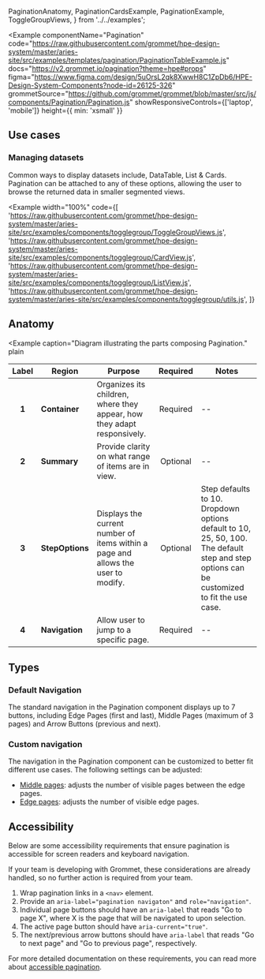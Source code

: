   PaginationAnatomy,
  PaginationCardsExample,
  PaginationExample,
  ToggleGroupViews,
} from '../../examples';

<Example
  componentName="Pagination"
  code="https://raw.githubusercontent.com/grommet/hpe-design-system/master/aries-site/src/examples/templates/pagination/PaginationTableExample.js"
  docs="https://v2.grommet.io/pagination?theme=hpe#props"
  figma="https://www.figma.com/design/5uOrsL2qk8XwwH8C1ZpDb6/HPE-Design-System-Components?node-id=26125-326"
  grommetSource="https://github.com/grommet/grommet/blob/master/src/js/components/Pagination/Pagination.js"
  showResponsiveControls={['laptop', 'mobile']}
  height={{ min: 'xsmall' }}
>
  <PaginationExample />
</Example>

## Use cases

### Managing datasets

Common ways to display datasets include, DataTable, List & Cards. Pagination can be attached to any of these options, allowing the user to browse the returned data in smaller segmented views.

<Example
  width="100%"
  code={[
    'https://raw.githubusercontent.com/grommet/hpe-design-system/master/aries-site/src/examples/components/togglegroup/ToggleGroupViews.js',
    'https://raw.githubusercontent.com/grommet/hpe-design-system/master/aries-site/src/examples/components/togglegroup/CardView.js',
    'https://raw.githubusercontent.com/grommet/hpe-design-system/master/aries-site/src/examples/components/togglegroup/ListView.js',
    'https://raw.githubusercontent.com/grommet/hpe-design-system/master/aries-site/src/examples/components/togglegroup/utils.js',
  ]}
>
  <ToggleGroupViews />
</Example>

## Anatomy

<Example
  caption="Diagram illustrating the parts composing Pagination."
  plain
>
  <PaginationAnatomy />
</Example>

| Label | Region          | Purpose                                                                            | Required | Notes                                                                                                                                      |
| :---: | --------------- | ---------------------------------------------------------------------------------- | :------: | ------------------------------------------------------------------------------------------------------------------------------------------ |
| **1** | **Container**   | Organizes its children, where they appear, how they adapt responsively.            | Required | --                                                                                                                                         |
| **2** | **Summary**     | Provide clarity on what range of items are in view.                                | Optional | --                                                                                                   |
| **3** | **StepOptions** | Displays the current number of items within a page and allows the user to modify.  | Optional | Step defaults to 10. Dropdown options default to 10, 25, 50, 100. The default step and step options can be customized to fit the use case. |
| **4** | **Navigation**  | Allow user to jump to a specific page.                                             | Required | --                                                                               |

## Types

### Default Navigation

The standard navigation in the Pagination component displays up to 7 buttons, including Edge Pages (first and last), Middle Pages (maximum of 3 pages) and Arrow Buttons (previous and next).

### Custom navigation

The navigation in the Pagination component can be customized to better fit different use cases. The following settings can be adjusted:  
- [Middle pages](https://v2.grommet.io/pagination?theme=hpe#numberMiddlePages): adjusts the number of visible pages between the edge pages.  
- [Edge pages](https://v2.grommet.io/pagination?theme=hpe#numberEdgePages): adjusts the number of visible edge pages.  

## Accessibility

Below are some accessibility requirements that ensure pagination is accessible for screen readers and keyboard navigation.

If your team is developing with Grommet, these considerations are already handled, so no further action is required from your team.

1. Wrap pagination links in a `<nav>` element.
2. Provide an `aria-label="pagination navigaton"` and `role="navigation"`.
3. Individual page buttons should have an `aria-label` that reads "Go to page X", where X is the page that will be navigated to upon selection.
4. The active page button should have `aria-current="true"`.
5. The next/previous arrow buttons should have `aria-label` that reads "Go to next page" and "Go to previous page", respectively.

For more detailed documentation on these requirements, you can read more about [accessible pagination](https://www.a11ymatters.com/pattern/pagination/).